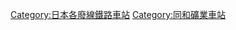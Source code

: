 {{DEFAULTSORT:Hanaoka}}

[[Category:日本各廢線鐵路車站|Category:日本各廢線鐵路車站]]
[[Category:同和礦業車站|Category:同和礦業車站]]